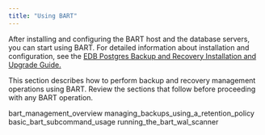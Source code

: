 ```yaml
---
title: "Using BART"
---
```


<div id="using_bart" class="registered_link"></div>


After installing and configuring the BART host and the database servers, you can start using BART. For detailed information about installation and configuration, see the [EDB Postgres Backup and Recovery Installation and Upgrade Guide.](https://www.enterprisedb.com/edb-docs)

This section describes how to perform backup and recovery management operations using BART. Review the sections that follow before proceeding with any BART operation.

<div class="toctree" data-maxdepth="3">

bart_management_overview managing_backups_using_a_retention_policy basic_bart_subcommand_usage running_the_bart_wal_scanner

</div>
